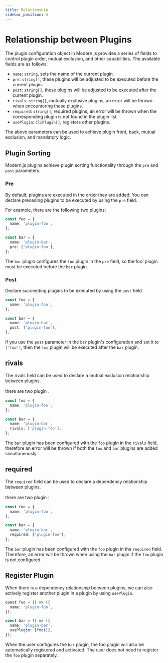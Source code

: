 ```yaml
---
title: Relationship
sidebar_position: 4
---
```

# Relationship between Plugins

The plugin configuration object in Modern.js provides a series of fields to control plugin order, mutual exclusion, and other capabilities. The available fields are as follows:

- `name`: `string`, sets the name of the current plugin.
- `pre`: `string[]`, these plugins will be adjusted to be executed before the current plugin.
- `post`: `string[]`, these plugins will be adjusted to be executed after the current plugin.
- `rivals`: `string[]`, mutually exclusive plugins, an error will be thrown when encountering these plugins.
- `required`: `string[]`, required plugins, an error will be thrown when the corresponding plugin is not found in the plugin list.
- `usePlugin`: `CliPlugin[]`, registers other plugins.

The above parameters can be used to achieve plugin front, back, mutual exclusion, and mandatory logic.

## Plugin Sorting

Modern.js plugins achieve plugin sorting functionality through the `pre` and `post` parameters.

### Pre

By default, plugins are executed in the order they are added. You can declare preceding plugins to be executed by using the `pre` field.

For example, there are the following two plugins:

```ts title=foo.ts
const foo = {
  name: 'plugin-foo',
};
```

```ts title=bar.ts
const bar = {
  name: 'plugin-bar',
  pre: ['plugin-foo'],
};
```

The `bar` plugin configures the `foo` plugin in the `pre` field, so the'foo' plugin must be executed before the `bar` plugin.

### Post

Declare succeeding plugins to be executed by using the `post` field.

```ts title=foo.ts
const foo = {
  name: 'plugin-foo',
};
```

```ts title=bar.ts
const bar = {
  name: 'plugin-bar',
  post: ['plugin-foo'],
};
```

If you use the `post` parameter in the `bar` plugin's configuration and set it to `['foo']`, then the `foo` plugin will be executed after the `bar` plugin.

## rivals

The rivals field can be used to declare a mutual exclusion relationship between plugins.

there are two plugin：

```ts title=foo.ts
const foo = {
  name: 'plugin-foo',
};
```

```ts title=bar.ts
const bar = {
  name: 'plugin-bar',
  rivals: ['plugin-foo'],
};
```

The `bar` plugin has been configured with the `foo` plugin in the `rivals` field, therefore an error will be thrown if both the `foo` and `bar` plugins are added simultaneously.

## required

The `required` field can be used to declare a dependency relationship between plugins.

there are two plugin：

```ts title=foo.ts
const foo = {
  name: 'plugin-foo',
};
```

```ts title=bar.ts
const bar = {
  name: 'plugin-bar',
  required: ['plugin-foo'],
};
```

The `bar` plugin has been configured with the `foo` plugin in the `required` field. Therefore, an error will be thrown when using the `bar` plugin if the `foo` plugin is not configured.

## Register Plugin

When there is a dependency relationship between plugins, we can also actively register another plugin in a plugin by using `usePlugin`.

```ts title=foo.ts
const foo = () => ({
  name: 'plugin-foo',
});

const bar = () => ({
  name: 'plugin-bar',
  usePlugin: [foo()],
});
```

When the user configures the `bar` plugin, the foo plugin will also be automatically registered and activated. The user does not need to register the `foo` plugin separately.
